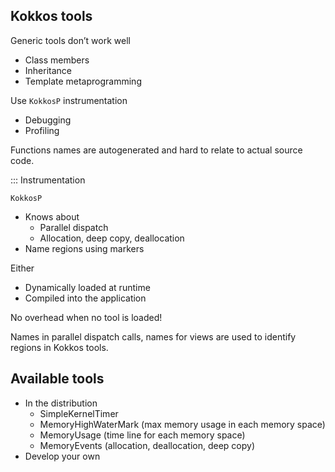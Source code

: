 ## Kokkos tools

Generic tools don't work well

- Class members
- Inheritance
- Template metaprogramming


::: {.fragment}
Use `KokkosP` instrumentation

- Debugging
- Profiling
:::

::: notes
Functions names are autogenerated and hard to relate to actual source code.
:::


::: Instrumentation

`KokkosP`

- Knows about
  - Parallel dispatch
  - Allocation, deep copy, deallocation
- Name regions using markers

::: {.fragment}
Either

- Dynamically loaded at runtime
- Compiled into the application
:::

::: {.callout-tip .fragment}
No overhead when no tool is loaded!
:::

::: notes
Names in parallel dispatch calls, names for views are used to identify regions in Kokkos tools.
:::


## Available tools

- In the distribution
  - SimpleKernelTimer
  - MemoryHighWaterMark (max memory usage in each memory space)
  - MemoryUsage (time line for each memory space)
  - MemoryEvents (allocation, deallocation, deep copy)
- Develop your own
